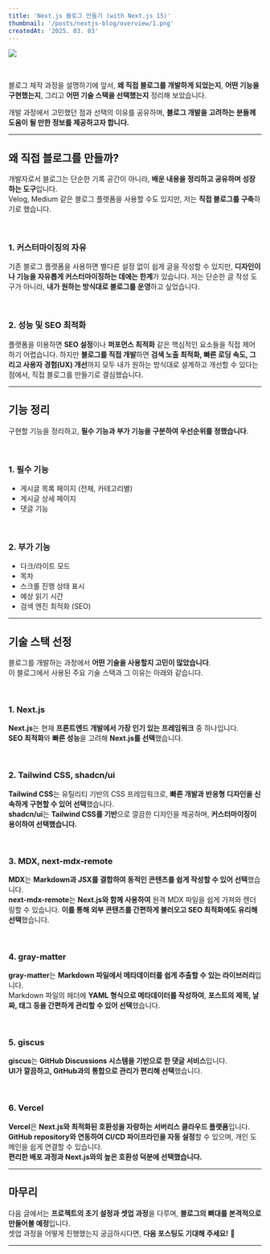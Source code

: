 ```yaml
---
title: 'Next.js 블로그 만들기 (with Next.js 15)'
thumbnail: '/posts/nextjs-blog/overview/1.png'
createdAt: '2025. 03. 03'
---
```


![](/posts/nextjs-blog/overview/1.png)

<br />

블로그 제작 과정을 설명하기에 앞서, **왜 직접 블로그를 개발하게 되었는지**, **어떤 기능을 구현했는지**, 그리고 **어떤 기술 스택을 선택했는지** 정리해 보았습니다.

개발 과정에서 고민했던 점과 선택의 이유를 공유하며, **블로그 개발을 고려하는 분들께 도움이 될 만한 정보를 제공하고자 합니다.**

---

## 왜 직접 블로그를 만들까?

개발자로서 블로그는 단순한 기록 공간이 아니라, **배운 내용을 정리하고 공유하며 성장하는 도구**입니다.  
Velog, Medium 같은 블로그 플랫폼을 사용할 수도 있지만, 저는 **직접 블로그를 구축**하기로 했습니다.

<br />

### 1. 커스터마이징의 자유

기존 블로그 플랫폼을 사용하면 별다른 설정 없이 쉽게 글을 작성할 수 있지만, **디자인이나 기능을 자유롭게 커스터마이징하는 데에는 한계**가 있습니다.
저는 단순한 글 작성 도구가 아니라, **내가 원하는 방식대로 블로그를 운영**하고 싶었습니다.

<br />

### 2. 성능 및 SEO 최적화

플랫폼을 이용하면 **SEO 설정**이나 **퍼포먼스 최적화** 같은 핵심적인 요소들을 직접 제어하기 어렵습니다.
하지만 **블로그를 직접 개발**하면 **검색 노출 최적화, 빠른 로딩 속도, 그리고 사용자 경험(UX) 개선**까지 모두 내가 원하는 방식대로 설계하고 개선할 수 있다는 점에서, 직접 블로그를 만들기로 결심했습니다.

---

## 기능 정리

구현할 기능을 정리하고, **필수 기능과 부가 기능을 구분하여 우선순위를 정했습니다**.

<br />

### 1. 필수 기능

- 게시글 목록 페이지 (전체, 카테고리별)
- 게시글 상세 페이지
- 댓글 기능

<br />

### 2. 부가 기능

- 다크/라이트 모드
- 목차
- 스크롤 진행 상태 표시
- 예상 읽기 시간
- 검색 엔진 최적화 (SEO)

---

## 기술 스택 선정

블로그를 개발하는 과정에서 **어떤 기술을 사용할지 고민이 많았습니다**.  
이 블로그에서 사용된 주요 기술 스택과 그 이유는 아래와 같습니다.

<br />

### 1. Next.js

**Next.js**는 현재 **프론트엔드 개발에서 가장 인기 있는 프레임워크** 중 하나입니다.  
**SEO 최적화**와 **빠른 성능**을 고려해 **Next.js를 선택**했습니다.

<br />

### 2. Tailwind CSS, shadcn/ui

**Tailwind CSS**는 유틸리티 기반의 CSS 프레임워크로, **빠른 개발과 반응형 디자인을 신속하게 구현할 수 있어 선택**했습니다.  
**shadcn/ui**는 **Tailwind CSS를 기반**으로 깔끔한 디자인을 제공하며, **커스터마이징이 용이하여 선택했습니다.**

<br />

### 3. MDX, next-mdx-remote

**MDX**는 **Markdown과 JSX를 결합하여 동적인 콘텐츠를 쉽게 작성할 수 있어 선택**했습니다.  
**next-mdx-remote**는 **Next.js와 함께 사용하여** 원격 MDX 파일을 쉽게 가져와 렌더링할 수 있습니다.
**이를 통해 외부 콘텐츠를 간편하게 불러오고 SEO 최적화에도 유리해 선택**했습니다.

<br />

### 4. gray-matter

**gray-matter**는 **Markdown 파일에서 메타데이터를 쉽게 추출할 수 있는 라이브러리**입니다.  
Markdown 파일의 헤더에 **YAML 형식으로 메타데이터를 작성하여**, **포스트의 제목, 날짜, 태그 등을 간편하게 관리할 수 있어 선택**했습니다.

<br />

### 5. giscus

**giscus**는 **GitHub Discussions 시스템을 기반으로 한 댓글 서비스**입니다.  
**UI가 깔끔하고, GitHub과의 통합으로 관리가 편리해 선택**했습니다.

<br />

### 6. Vercel

**Vercel**은 **Next.js와 최적화된 호환성을 자랑하는 서버리스 클라우드 플랫폼**입니다.  
**GitHub repository와 연동하여 CI/CD 파이프라인을 자동 설정**할 수 있으며, 개인 도메인을 쉽게 연결할 수 있습니다.  
**편리한 배포 과정과 Next.js와의 높은 호환성 덕분에 선택했습니다.**

---

## 마무리

다음 글에서는 **프로젝트의 초기 설정과 셋업 과정**을 다루며, **블로그의 뼈대를 본격적으로 만들어볼 예정**입니다.  
셋업 과정을 어떻게 진행했는지 궁금하시다면, **다음 포스팅도 기대해 주세요!** 🚀

---
